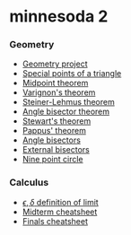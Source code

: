 # minnesoda 2

### Geometry

* [Geometry project](/geometry/project)
* [Special points of a triangle](/geometry/special-points-of-a-triangle)
* [Midpoint theorem](/geometry/midpoint-theorem)
* [Varignon's theorem](/geometry/varignon-theorem)
* [Steiner-Lehmus theorem](/geometry/steiner-lehmus-theorem)
* [Angle bisector theorem](/geometry/angle-bisector-theorem)
* [Stewart's theorem](/geometry/stewart-theorem)
* [Pappus' theorem](/geometry/pappus-theorem)
* [Angle bisectors](/geometry/angle-bisectors)
* [External bisectors](/geometry/external-bisectors)
* [Nine point circle](/geometry/nine-point-circle)

### Calculus

* [$\epsilon,\delta$ definition of limit](/calculus/epsilon-delta-definition-of-limit)
* [Midterm cheatsheet](/calculus/midterm-cheatsheet)
* [Finals cheatsheet](/calculus/finals-cheatsheet)
